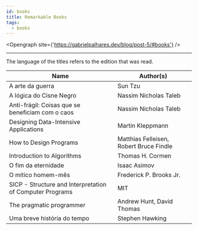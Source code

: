 ```yaml
---
id: books
title: Remarkable Books
tags:
  - books
---
```


<Opengraph
  site={'https://gabrielpalhares.dev/blog/post-5/#books'}
/>

---

The language of the titles refers to the edition that was read.

| Name                                                                               | Author(s)                                  |
| ---------------------------------------------------------------------------------- | ------------------------------------------ |
| A arte da guerra                                                                   | Sun Tzu                                    |
| A lógica do Cisne Negro                                                            | Nassim Nicholas Taleb                      |
| Anti-frágil: Coisas que se beneficiam com o caos                                   | Nassim Nicholas Taleb                      |
| Designing Data-Intensive Applications                                              | Martin Kleppmann                           |
| How to Design Programs                                                             | Matthias Felleisen, Robert Bruce Findle    |
| Introduction to Algorithms                                                         | Thomas H. Cormen                           |
| O fim da eternidade                                                                | Isaac Asimov                               |
| O mítico homem-mês                                                                 | Frederick P. Brooks Jr.                    |
| SICP - Structure and Interpretation of Computer Programs                           | MIT                                        |
| The pragmatic programmer                                                           | Andrew Hunt, David Thomas                  |
| Uma breve história do tempo                                                        | Stephen Hawking                            |
